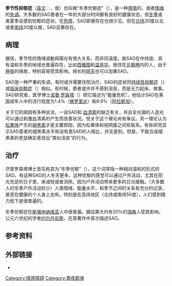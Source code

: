 {{roughtranslation|time=2018-11-21T12:10:25+00:00}}
{{noteTA
|T=zh-cn:季节性抑郁症; zh-tw:季節性憂鬱症; zh-hk:季節性抑鬱症
|1=zh-cn:抑郁; zh-tw:憂鬱; zh-hk:抑鬱
|2=zh-cn:症状; zh-tw:症狀; zh-hk:徵狀
}}
{{Expand English|Seasonal Affective Disorder}}
{{Medical}}
'''季节性抑郁症'''（[[英文|英文]]：'''{{lang|en|Seasonal Affective Disorder}}'''，或'''{{lang|en|SAD}}'''）也叫做“冬季忧郁症”（{{lang-en|Winter depression}}），是一种[[感情|感情]]的，或者[[情绪|情绪]]的[[失调|失调]]。大多数的SAD患者在一年的大部分时间都有良好的健康状态，但[[冬季|冬季]]或者夏季会感到忧郁的症状。在[[热带|热带]]，SAD即便存在也很少见。但在[[北纬|北纬]]30度以北或者[[南纬|南纬]]30度以南，SAD显著存在。

==病理==
据信，季节性的情绪波動與陽光有很大关系，而非同温度。故SAD在中纬度、具有温和冬季的地域也普遍存在，比如[[西雅图|西雅图]]和[[温哥华|温哥华]]。居住在[[北极圈|北极圈]]内的人，由于[[極夜|極夜]]的缘故，特别容易受其影响。绵长的[[阴天|阴天]]也可以加重SAD。

SAD是一种严重的失调，有时或许需要住院治疗。SAD的症状同[[持续性抑郁症|持续性抑郁症]]（{{lang-en|Dysthymia}}）或[[临床抑郁症|临床抑郁症]]（{{lang-en|Clinical depression}}）相似。有时候，患者或许并不感到沮丧，而是无力起床、做事。SAD研究者，医学博士[[诺曼·罗森塔|诺曼·罗森塔]]（{{lang-en|Norman Rosenthal}}）把它描述为“能量危机”。他估计SAD在美国成年人中的流行程度为1.4%（[[佛罗里达|佛罗里达]]）和9.9%（[[阿拉斯加|阿拉斯加]]）。

关于它的病因有多种说法。一说SAD和 [[血清素|血清素]]的缺乏有关，并且全光谱的人造光可以通过刺激血清素的产生而改善状况。但关于这个理论尚有争议。另一理论认为[[松果体|松果体]]产生的[[褪黑素|褪黑素]]才是主要原因，因为松果体和视网膜之间有联系。有些研究显示SAD患者的褪黑素水平和没有患SAD的人相比，并无差别。但是，不能合成褪黑素的老鼠确实表现出“类似沮丧”的行为。

==治疗==
尽管罗森塔博士首先称其为“冬季忧郁”（{{lang-en|Winter blue}}），这个词常指一种相对温和的形式的SAD。有这种SAD的人冬天更多。这种忧郁的感觉可以通过户外活动，尤其在阳光充足的日子里，来减轻或者消除。因为户外活动带来更多的日光接触。（大多数人的冬季户外活动较少）人类情绪，能量水平，和季节之间的关系有充分的记录，甚至在健康的个人身上也有。特别是在高纬地区（北纬或南纬50度），人们感到精力低下是很普遍的。

冬季忧郁症在[[斯堪地纳维亚|斯堪地纳维亚]]人中很普遍。据估算大约有20%的[[瑞典|瑞典]]人受其影响。公元六世纪的学者[[约尔丹尼斯|约尔丹尼斯]]，在其著作中首次描述SAD。

==参考资料==
<div class="references-small">
{{注脚}}
</div>

==外部链接==
* {{Dmoz|Health/Mental_Health/Disorders/Mood/Depression/Seasonal_Affective|Seasonal Affective Disorder}}

{{Mood disorders}}
{{ICD-10-F}}

[[Category:情感障碍|Category:情感障碍]]
[[Category:晝夜節律|Category:晝夜節律]]